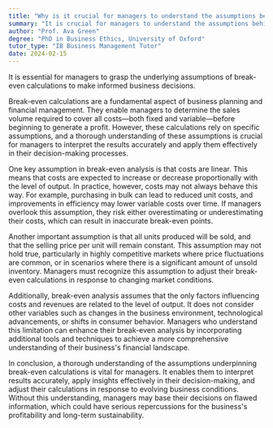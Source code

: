 ```yaml
---
title: "Why is it crucial for managers to understand the assumptions behind break-even calculations?"
summary: "It is crucial for managers to understand the assumptions behind break-even calculations to make informed business decisions."
author: "Prof. Ava Green"
degree: "PhD in Business Ethics, University of Oxford"
tutor_type: "IB Business Management Tutor"
date: 2024-02-15
---
```


It is essential for managers to grasp the underlying assumptions of break-even calculations to make informed business decisions.

Break-even calculations are a fundamental aspect of business planning and financial management. They enable managers to determine the sales volume required to cover all costs—both fixed and variable—before beginning to generate a profit. However, these calculations rely on specific assumptions, and a thorough understanding of these assumptions is crucial for managers to interpret the results accurately and apply them effectively in their decision-making processes.

One key assumption in break-even analysis is that costs are linear. This means that costs are expected to increase or decrease proportionally with the level of output. In practice, however, costs may not always behave this way. For example, purchasing in bulk can lead to reduced unit costs, and improvements in efficiency may lower variable costs over time. If managers overlook this assumption, they risk either overestimating or underestimating their costs, which can result in inaccurate break-even points.

Another important assumption is that all units produced will be sold, and that the selling price per unit will remain constant. This assumption may not hold true, particularly in highly competitive markets where price fluctuations are common, or in scenarios where there is a significant amount of unsold inventory. Managers must recognize this assumption to adjust their break-even calculations in response to changing market conditions.

Additionally, break-even analysis assumes that the only factors influencing costs and revenues are related to the level of output. It does not consider other variables such as changes in the business environment, technological advancements, or shifts in consumer behavior. Managers who understand this limitation can enhance their break-even analysis by incorporating additional tools and techniques to achieve a more comprehensive understanding of their business's financial landscape.

In conclusion, a thorough understanding of the assumptions underpinning break-even calculations is vital for managers. It enables them to interpret results accurately, apply insights effectively in their decision-making, and adjust their calculations in response to evolving business conditions. Without this understanding, managers may base their decisions on flawed information, which could have serious repercussions for the business's profitability and long-term sustainability.
    